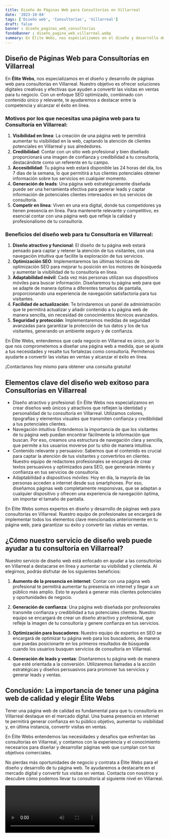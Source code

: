 ```yaml
---
title: Diseño de Páginas Web para Consultorías en Villarreal
date: '2023-10-04'
tags: ['Diseño web', 'Consultorías', 'Villarreal']
draft: false
banner : diseño_paginas_web_consultorías
fondoBanner : diseño_pagina_web_villarreal.webp
summary: En Élite Webs, nos especializamos en el diseño y desarrollo de páginas web para consultorías en Villarreal. Nuestro objetivo es ofrecer soluciones digitales creativas y efectivas que ayuden a convertir las visitas en ventas para tu negocio. Con un enfoque SEO optimizado, combinado con contenido único y relevante, te ayudaremos a destacar entre la competencia y alcanzar el éxito en línea.
---
```


## Diseño de Páginas Web para Consultorías en Villarreal

En **Élite Webs**, nos especializamos en el diseño y desarrollo de páginas web para consultorías en Villarreal. Nuestro objetivo es ofrecer soluciones digitales creativas y efectivas que ayuden a convertir las visitas en ventas para tu negocio. Con un enfoque SEO optimizado, combinado con contenido único y relevante, te ayudaremos a destacar entre la competencia y alcanzar el éxito en línea.

### Motivos por los que necesitas una página web para tu Consultoría en Villarreal:
1. **Visibilidad en línea**: La creación de una página web te permitirá aumentar tu visibilidad en la web, captando la atención de clientes potenciales en Villarreal y sus alrededores.
2. **Credibilidad**: Contar con un sitio web profesional y bien diseñado proporcionará una imagen de confianza y credibilidad a tu consultoría, destacándote como un referente en tu campo.
3. **Accesibilidad**: Tu página web estará disponible las 24 horas del día, los 7 días de la semana, lo que permitirá a tus clientes potenciales obtener información sobre tus servicios en cualquier momento.
4. **Generación de leads**: Una página web estratégicamente diseñada puede ser una herramienta efectiva para generar leads y captar información de potenciales clientes interesados en tus servicios de consultoría.
5. **Competir en línea**: Viven en una era digital, donde tus competidores ya tienen presencia en línea. Para mantenerte relevante y competitivo, es esencial contar con una página web que refleje la calidad y profesionalismo de tu consultoría.

### Beneficios del diseño web para tu Consultoría en Villarreal:
1. **Diseño atractivo y funcional**: El diseño de tu página web estará pensado para captar y retener la atención de tus visitantes, con una navegación intuitiva que facilite la exploración de tus servicios.
2. **Optimización SEO**: Implementaremos las últimas técnicas de optimización SEO para mejorar tu posición en los motores de búsqueda y aumentar la visibilidad de tu consultoría en línea.
3. **Adaptabilidad móvil**: Cada vez más personas utilizan sus dispositivos móviles para buscar información. Diseñaremos tu página web para que se adapte de manera óptima a diferentes tamaños de pantalla, proporcionando una experiencia de navegación satisfactoria para tus visitantes.
4. **Facilidad de actualización**: Te brindaremos un panel de administración que te permitirá actualizar y añadir contenido a tu página web de manera sencilla, sin necesidad de conocimientos técnicos avanzados.
5. **Seguridad y protección**: Implementaremos medidas de seguridad avanzadas para garantizar la protección de tus datos y los de tus visitantes, generando un ambiente seguro y de confianza.

En Élite Webs, entendemos que cada negocio en Villarreal es único, por lo que nos comprometemos a diseñar una página web a medida, que se ajuste a tus necesidades y resalte tus fortalezas como consultoría. Permítenos ayudarte a convertir las visitas en ventas y alcanzar el éxito en línea.

¡Contáctanos hoy mismo para obtener una consulta gratuita!

<GifSeo />

<Cta />

## Elementos clave del diseño web exitoso para Consultorías en Villarreal

- Diseño atractivo y profesional: En Élite Webs nos especializamos en crear diseños web únicos y atractivos que reflejen la identidad y personalidad de tu consultoría en Villarreal. Utilizamos colores, tipografías y elementos visuales que transmiten confianza y credibilidad a tus potenciales clientes.
- Navegación intuitiva: Entendemos la importancia de que los visitantes de tu página web puedan encontrar fácilmente la información que buscan. Por eso, creamos una estructura de navegación clara y sencilla, que permite a los usuarios moverse por tu sitio de manera intuitiva.
- Contenido relevante y persuasivo: Sabemos que el contenido es crucial para captar la atención de tus visitantes y convertirlos en clientes. Nuestro equipo de redactores profesionales se encargará de crear textos persuasivos y optimizados para SEO, que generarán interés y confianza en tus servicios de consultoría.
- Adaptabilidad a dispositivos móviles: Hoy en día, la mayoría de las personas acceden a internet desde sus smartphones. Por eso, diseñamos páginas web completamente responsivas, que se adaptan a cualquier dispositivo y ofrecen una experiencia de navegación óptima, sin importar el tamaño de pantalla.

En Élite Webs somos expertos en diseño y desarrollo de páginas web para consultorías en Villarreal. Nuestro equipo de profesionales se encargará de implementar todos los elementos clave mencionados anteriormente en tu página web, para garantizar su éxito y convertir las visitas en ventas.

## ¿Cómo nuestro servicio de diseño web puede ayudar a tu consultoría en Villarreal?

Nuestro servicio de diseño web está enfocado en ayudar a las consultorías en Villarreal a destacarse en línea y aumentar su visibilidad y clientela. Al elegirnos, podrás disfrutar de los siguientes beneficios:

1. **Aumento de la presencia en internet**: Contar con una página web profesional te permitirá aumentar tu presencia en internet y llegar a un público más amplio. Esto te ayudará a generar más clientes potenciales y oportunidades de negocio.

2. **Generación de confianza**: Una página web diseñada por profesionales transmite confianza y credibilidad a tus potenciales clientes. Nuestro equipo se encargará de crear un diseño atractivo y profesional, que refleje la imagen de tu consultoría y genere confianza en tus servicios.

3. **Optimización para buscadores**: Nuestro equipo de expertos en SEO se encargará de optimizar tu página web para los buscadores, de manera que puedas posicionarte en los primeros resultados de búsqueda cuando los usuarios busquen servicios de consultoría en Villarreal.

4. **Generación de leads y ventas**: Diseñaremos tu página web de manera que esté orientada a la conversión. Utilizaremos llamadas a la acción estratégicas y diseños persuasivos para promover tus servicios y generar leads y ventas.

## Conclusión: La importancia de tener una página web de calidad y elegir Élite Webs

Tener una página web de calidad es fundamental para que tu consultoría en Villarreal destaque en el mercado digital. Una buena presencia en internet te permitirá generar confianza en tu público objetivo, aumentar tu visibilidad y, en última instancia, convertir visitas en ventas.

En Élite Webs entendemos las necesidades y desafíos que enfrentan las consultorías en Villarreal, y contamos con la experiencia y el conocimiento necesarios para diseñar y desarrollar páginas web que cumplan con tus objetivos comerciales.

No pierdas más oportunidades de negocio y contrata a Élite Webs para el diseño y desarrollo de tu página web. Te ayudaremos a destacarte en el mercado digital y convertir tus visitas en ventas. Contacta con nosotros y descubre cómo podemos llevar tu consultoría al siguiente nivel en Villarreal.

<Video />

<CtaBot job='Consultorías' city='Villarreal'/>

<Gmaps query='Villarreal+españa+maps' />